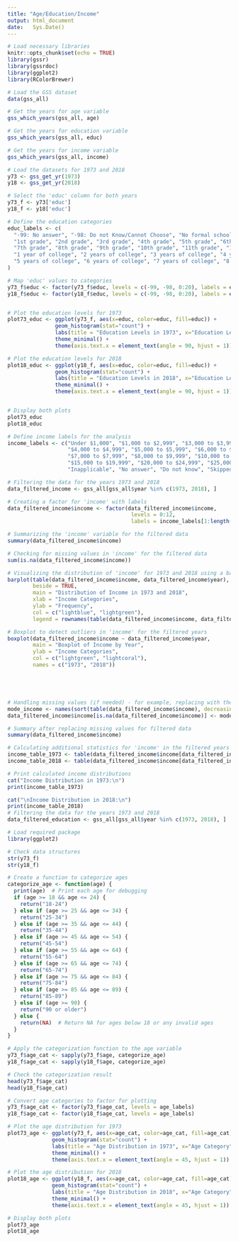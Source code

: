 ```yaml
---
title: "Age/Education/Income"
output: html_document
date:   Sys.Date()
---
```


```r
# Load necessary libraries
knitr::opts_chunk$set(echo = TRUE)
library(gssr)
library(gssrdoc)
library(ggplot2)
library(RColorBrewer)
```

```r
# Load the GSS dataset
data(gss_all)

# Get the years for age variable
gss_which_years(gss_all, age)

# Get the years for education variable
gss_which_years(gss_all, educ)

# Get the years for income variable
gss_which_years(gss_all, income)

# Load the datasets for 1973 and 2018
y73 <- gss_get_yr(1973)
y18 <- gss_get_yr(2018)

# Select the 'educ' column for both years
y73_f <- y73['educ']
y18_f <- y18['educ']
```


```r

# Define the education categories
educ_labels <- c(
  "-99: No answer", "-98: Do not Know/Cannot Choose", "No formal schooling", 
  "1st grade", "2nd grade", "3rd grade", "4th grade", "5th grade", "6th grade",
  "7th grade", "8th grade", "9th grade", "10th grade", "11th grade", "12th grade", 
  "1 year of college", "2 years of college", "3 years of college", "4 years of college", 
  "5 years of college", "6 years of college", "7 years of college", "8 or more years of college"
)

# Map 'educ' values to categories
y73_f$educ <- factor(y73_f$educ, levels = c(-99, -98, 0:20), labels = educ_labels)
y18_f$educ <- factor(y18_f$educ, levels = c(-99, -98, 0:20), labels = educ_labels)


# Plot the education levels for 1973
plot73_educ <- ggplot(y73_f, aes(x=educ, color=educ, fill=educ)) + 
               geom_histogram(stat="count") + 
               labs(title = "Education Levels in 1973", x="Education Level", y="Count") + 
               theme_minimal() + 
               theme(axis.text.x = element_text(angle = 90, hjust = 1))

# Plot the education levels for 2018
plot18_educ <- ggplot(y18_f, aes(x=educ, color=educ, fill=educ)) + 
               geom_histogram(stat="count") + 
               labs(title = "Education Levels in 2018", x="Education Level", y="Count") + 
               theme_minimal() + 
               theme(axis.text.x = element_text(angle = 90, hjust = 1))


# Display both plots
plot73_educ
plot18_educ
```

```r
# Define income labels for the analysis
income_labels <- c("Under $1,000", "$1,000 to $2,999", "$3,000 to $3,999", 
                   "$4,000 to $4,999", "$5,000 to $5,999", "$6,000 to $6,999",
                   "$7,000 to $7,999", "$8,000 to $9,999", "$10,000 to $14,999",
                   "$15,000 to $19,999", "$20,000 to $24,999", "$25,000 or more",
                   "Inapplicable", "No answer", "Do not know", "Skipped", "Refused")

# Filtering the data for the years 1973 and 2018
data_filtered_income <- gss_all[gss_all$year %in% c(1973, 2018), ]

# Creating a factor for 'income' with labels
data_filtered_income$income <- factor(data_filtered_income$income, 
                                       levels = 0:12, 
                                       labels = income_labels[1:length(unique(data_filtered_income$income))])

# Summarizing the 'income' variable for the filtered data
summary(data_filtered_income$income)

# Checking for missing values in 'income' for the filtered data
sum(is.na(data_filtered_income$income))

# Visualizing the distribution of 'income' for 1973 and 2018 using a bar plot
barplot(table(data_filtered_income$income, data_filtered_income$year), 
        beside = TRUE, 
        main = "Distribution of Income in 1973 and 2018", 
        xlab = "Income Categories", 
        ylab = "Frequency", 
        col = c("lightblue", "lightgreen"), 
        legend = rownames(table(data_filtered_income$income, data_filtered_income$year)))

# Boxplot to detect outliers in 'income' for the filtered years
boxplot(data_filtered_income$income ~ data_filtered_income$year, 
        main = "Boxplot of Income by Year", 
        ylab = "Income Categories", 
        col = c("lightgreen", "lightcoral"),
        names = c("1973", "2018"))





# Handling missing values (if needed) - for example, replacing with the mode
mode_income <- names(sort(table(data_filtered_income$income), decreasing = TRUE)[1])
data_filtered_income$income[is.na(data_filtered_income$income)] <- mode_income

# Summary after replacing missing values for filtered data
summary(data_filtered_income$income)

# Calculating additional statistics for 'income' in the filtered years
income_table_1973 <- table(data_filtered_income$income[data_filtered_income$year == 1973])
income_table_2018 <- table(data_filtered_income$income[data_filtered_income$year == 2018])

# Print calculated income distributions
cat("Income Distribution in 1973:\n")
print(income_table_1973)

cat("\nIncome Distribution in 2018:\n")
print(income_table_2018)
# Filtering the data for the years 1973 and 2018
data_filtered_education <- gss_all[gss_all$year %in% c(1973, 2018), ]

```

```r
# Load required package
library(ggplot2)

# Check data structures
str(y73_f)
str(y18_f)

# Create a function to categorize ages
categorize_age <- function(age) {
  print(age)  # Print each age for debugging
  if (age >= 18 && age <= 24) {
    return("18-24")
  } else if (age >= 25 && age <= 34) {
    return("25-34")
  } else if (age >= 35 && age <= 44) {
    return("35-44")
  } else if (age >= 45 && age <= 54) {
    return("45-54")
  } else if (age >= 55 && age <= 64) {
    return("55-64")
  } else if (age >= 65 && age <= 74) {
    return("65-74")
  } else if (age >= 75 && age <= 84) {
    return("75-84")
  } else if (age >= 85 && age <= 89) {
    return("85-89")
  } else if (age >= 90) {
    return("90 or older")
  } else {
    return(NA)  # Return NA for ages below 18 or any invalid ages
  }
}

# Apply the categorization function to the age variable
y73_f$age_cat <- sapply(y73_f$age, categorize_age)
y18_f$age_cat <- sapply(y18_f$age, categorize_age)

# Check the categorization result
head(y73_f$age_cat)
head(y18_f$age_cat)

# Convert age categories to factor for plotting
y73_f$age_cat <- factor(y73_f$age_cat, levels = age_labels)
y18_f$age_cat <- factor(y18_f$age_cat, levels = age_labels)

# Plot the age distribution for 1973
plot73_age <- ggplot(y73_f, aes(x=age_cat, color=age_cat, fill=age_cat)) + 
              geom_histogram(stat="count") + 
              labs(title = "Age Distribution in 1973", x="Age Category", y="Count") + 
              theme_minimal() + 
              theme(axis.text.x = element_text(angle = 45, hjust = 1))

# Plot the age distribution for 2018
plot18_age <- ggplot(y18_f, aes(x=age_cat, color=age_cat, fill=age_cat)) + 
              geom_histogram(stat="count") + 
              labs(title = "Age Distribution in 2018", x="Age Category", y="Count") + 
              theme_minimal() + 
              theme(axis.text.x = element_text(angle = 45, hjust = 1))

# Display both plots
plot73_age
plot18_age

```

